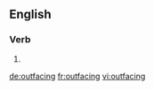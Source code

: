 ==English==

===Verb===
{{head|en}}

# {{present participle of|outface|lang=en}}

[[de:outfacing]]
[[fr:outfacing]]
[[vi:outfacing]]